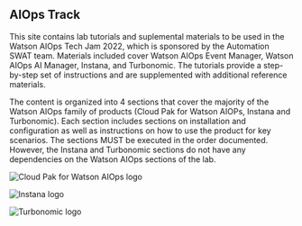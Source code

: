 
## AIOps Track

<PageDescription>

This site contains lab tutorials and suplemental materials to be used in the Watson AIOps Tech Jam 2022, which is sponsored by the Automation SWAT team.  Materials included cover Watson AIOps Event Manager, Watson AIOps AI Manager, Instana, and Turbonomic.
The tutorials provide a step-by-step set of instructions and are supplemented with additional reference materials.

The content is organized into 4 sections that cover the majority of the Watson AIOps family of products (Cloud Pak for Watson AIOPs, Instana and Turbonomic).  Each section includes sections on installation and configuration as well as instructions on how to use the product for key scenarios.  The sections MUST be executed in the order documented.  However, the Instana and Turbonomic sections do not have any dependencies on the Watson AIOps sections of the lab.

</PageDescription>

<Row>
  <Column colMd={4} colLg={4} noGutterMdLeft>
<ArticleCard
  title="Cloud Pak for Watson AIOps Event Manager"
  href="/tutorials/aiops"
  actionIcon="arrowRight"
  color="dark"
>

![Cloud Pak for Watson AIOps logo](/images/aiops.png)

</ArticleCard>
</Column>
<Column colMd={4} colLg={4} noGutterMdLeft>
<ArticleCard
  title="Instana"
  href="/tutorials/instana"
  actionIcon="arrowRight"
  color="dark"
>


![Instana logo](/images/instana.png)

</ArticleCard>
</Column>
<Column colMd={4} colLg={4} noGutterMdLeft>
<ArticleCard
  title="Turbonomic"
  href="/tutorials/turbonomic"
  actionIcon="arrowRight"
  color="dark"
>


![Turbonomic logo](/images/turbonomic.png)

</ArticleCard>
</Column>
</Row>

